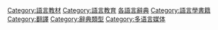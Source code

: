 [[Category:語言教材|Category:語言教材]]
[[Category:語言教育|Category:語言教育]]
[[Category:各語言辭典|]]
[[Category:語言學書籍|Category:語言學書籍]]
[[Category:翻譯|Category:翻譯]]
[[Category:辭典類型|Category:辭典類型]]
[[Category:多语言媒体|Category:多语言媒体]]